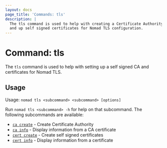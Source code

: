 ```yaml
---
layout: docs
page_title: 'Commands: tls'
description: |
  The tls command is used to help with creating a Certificate Authority 
  and up self signed certificates for Nomad TLS configuration.
---
```


# Command: tls

The `tls` command is used to help with setting up a self signed CA and certificates for Nomad TLS.

## Usage

Usage: `nomad tls <subcommand> <subcommand> [options]`

Run `nomad tls <subcommand> -h` for help on that subcommand. The following
subcommands are available:

- [`ca create`][cacreate] - Create Certificate Authority
- [`ca info`][cainfo] - Display information from a CA certificate
- [`cert create`][certcreate] - Create self signed certificates
- [`cert info`][certinfo] - Display information from a certificate

[cacreate]: /docs/commands/tls/ca-create 'Create Certificate Authority'
[cainfo]: /docs/commands/tls/ca-info 'Display information from a CA certificate'
[certcreate]: /docs/commands/tls/cert-create 'Create self signed certificates'
[certinfo]: /docs/commands/tls/cert-info 'Display information from a certificate'